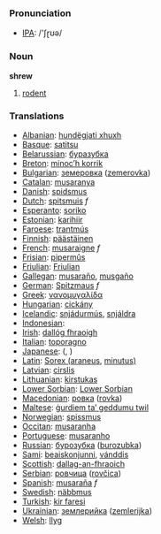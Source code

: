 === Pronunciation ===
*[[w:IPA|IPA]]: /'ʃɽʊə/

=== Noun ===

'''shrew'''

# [[rodent]]

=== Translations ===

*[[Albanian]]: [[hundëgjati xhuxh]]
*[[Basque]]: [[satitsu]]
*[[Belarussian]]: [[буразубка]]
*[[Breton]]: [[minoc’h korrik]]
*[[Bulgarian]]: [[земеровка]] ([[zemerovka]])
*[[Catalan]]: [[musaranya]]
*[[Danish]]: [[spidsmus]]
*[[Dutch]]: [[spitsmuis]] ''f''
*[[Esperanto]]: [[soriko]]
*[[Estonian]]: [[karihiir]]
*[[Faroese]]: [[trantmús]]
*[[Finnish]]: [[päästäinen]]
*[[French]]: [[musaraigne]] ''f''
*[[Frisian]]: [[pipermûs]]
*[[Friulian]]: [[Friulian]]
*[[Gallegan]]: [[musaraño]], [[musgaño]]
*[[German]]: [[Spitzmaus]] ''f''
*[[Greek]]: [[νανομυγαλίδα]] '' ''
*[[Hungarian]]: [[cickány]]
*[[Icelandic]]: [[snjádurmús]], [[snjáldra]]
*[[Indonesian]]: [[]]
*[[Irish]]: [[dallóg fhraoigh]]
*[[Italian]]: [[toporagno]]
*[[Japanese]]: [[]] ([[]], )
*[[Latin]]: [[Sorex (araneus]], [[minutus)]] '' ''
*[[Latvian]]: [[cirslis]]
*[[Lithuanian]]: [[kirstukas]]
*[[Lower Sorbian]]: [[Lower Sorbian]]
*[[Macedonian]]: [[ровка]] ([[rovka]])
*[[Maltese]]: [[ġurdiem ta’ geddumu twil]]
*[[Norwegian]]: [[spissmus]]
*[[Occitan]]: [[musaranha]]
*[[Portuguese]]: [[musaranho]]
*[[Russian]]: [[бурозубка]] ([[burozubka]]) '' ''
*[[Sami]]: [[beaiskonjunni]], [[vánddis]]
*[[Scottish]]: [[dallag-an-fhraoich]]
*[[Serbian]]: [[ровчица]] ([[rovčica]])
*[[Spanish]]: [[musaraña]] ''f''
*[[Swedish]]: [[näbbmus]]
*[[Turkish]]: [[kir faresi]]
*[[Ukrainian]]: [[землерийка]] ([[zemlerijka]])
*[[Welsh]]: [[llyg]]